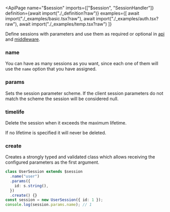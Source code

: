 
<ApiPage
  name="$session"
  imports={["$session", "SessionHandler"]}
  definition={await import("./_definition?raw")} 
  examples={[
    await import("./_examples/basic.tsx?raw"),
    await import("./_examples/auth.tsx?raw"),
    await import("./_examples/temp.tsx?raw")
  ]}
>

Define sessions with parameters and use them as required or optional in <a href="/api/$api#self">api</a> and <a href="/api/$middleware#self">middleware</a>.

<div slot="post-definition">

<H3>name</H3>

You can have as many sessions as you want, since each one of them will use the `name` option that you have assigned.

<H3>params</H3>

Sets the session parameter scheme. If the client session parameters do not match the scheme the session will be considered null.

<H3>timelife</H3>

Delete the session when it exceeds the maximum lifetime.

If no lifetime is specified it will never be deleted.

<H3>create</H3>

Creates a strongly typed and validated class which allows receiving the configured parameters as the first argument.

```ts
class UserSession extends $session
  .name("user")
  .params({
    id: s.string(),
  })
  .create() {}
const session = new UserSession({ id: 1 });
console.log(session.params.name); // 1
```

</div>

</ApiPage>
